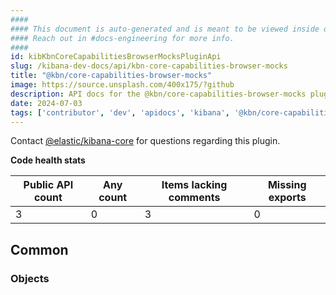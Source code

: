 ```yaml
---
####
#### This document is auto-generated and is meant to be viewed inside our experimental, new docs system.
#### Reach out in #docs-engineering for more info.
####
id: kibKbnCoreCapabilitiesBrowserMocksPluginApi
slug: /kibana-dev-docs/api/kbn-core-capabilities-browser-mocks
title: "@kbn/core-capabilities-browser-mocks"
image: https://source.unsplash.com/400x175/?github
description: API docs for the @kbn/core-capabilities-browser-mocks plugin
date: 2024-07-03
tags: ['contributor', 'dev', 'apidocs', 'kibana', '@kbn/core-capabilities-browser-mocks']
---
```




Contact [@elastic/kibana-core](https://github.com/orgs/elastic/teams/kibana-core) for questions regarding this plugin.

**Code health stats**

| Public API count  | Any count | Items lacking comments | Missing exports |
|-------------------|-----------|------------------------|-----------------|
| 3 | 0 | 3 | 0 |

## Common

### Objects
<DocDefinitionList data={kbnCoreCapabilitiesBrowserMocksObj.common.objects}/>

